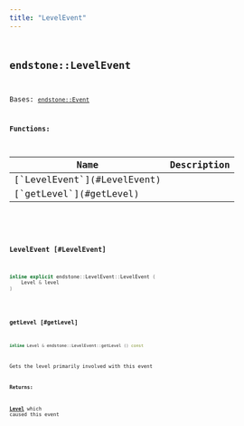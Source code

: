 ```yaml
---
title: "LevelEvent"
---
```


## <code className="doc-symbol doc-symbol-class"/> endstone::LevelEvent

Bases: [`endstone::Event`](classendstone_1_1_event.md)
















**Functions:**

<table>
<thead>
   <tr>
      <th>Name</th>
      <th>Description</th>
   </tr>
</thead>
<tbody>
<tr key="classendstone_1_1_level_event_1a75f2817cfb11480dedbf70c1d3ddc162">
    <td>[`LevelEvent`](#LevelEvent)</td>
    <td></td>
</tr>
<tr key="classendstone_1_1_level_event_1ac3be77ffb5a5416fe0c6b138ac01a709">
    <td>[`getLevel`](#getLevel)</td>
    <td></td>
</tr>
</tbody>
</table>

### <code className="doc-symbol doc-symbol-function"/> LevelEvent [#LevelEvent]

```cpp
inline explicit endstone::LevelEvent::LevelEvent (
    Level & level
) 
```


### <code className="doc-symbol doc-symbol-function"/> getLevel [#getLevel]

```cpp
inline Level & endstone::LevelEvent::getLevel () const
```


Gets the level primarily involved with this event




**Returns:**

[**Level**](classendstone_1_1_level.md) which caused this event 





        